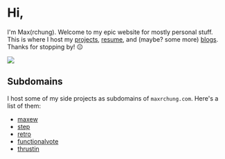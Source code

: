 
# Hi,

I'm Max(rchung). Welcome to my epic website for mostly personal stuff. This is
where I host my [projects](projects), [resume](about), and (maybe? some more)
[blogs](blogs). Thanks for stopping by! 😐

<EvergreenLink is={Link} href="/projects/theboy" alignSelf="center">
  <img id="the-boy" src="/the-boy.jpg" />
</EvergreenLink>

## Subdomains

I host some of my side projects as subdomains of `maxrchung.com`. Here's a list of them:

- [maxew](https://maxew.maxrchung.com)
- [step](https://step.maxrchung.com)
- [retro](https://retro.maxrchung.com)
- [functionalvote](https://functionalvote.maxrchung.com)
- [thrustin](https://thrustin.maxrchung.com)
